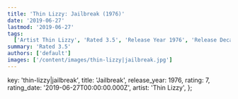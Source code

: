 ```yaml
---
title: 'Thin Lizzy: Jailbreak (1976)'
date: '2019-06-27'
lastmod: '2019-06-27'
tags:
  ['Artist Thin Lizzy', 'Rated 3.5', 'Release Year 1976', 'Release Decade 1970']
summary: 'Rated 3.5'
authors: ['default']
images: ['/content/images/thin-lizzy|jailbreak.jpg']
---
```


  key: 'thin-lizzy|jailbreak',
  title: 'Jailbreak',
  release_year: 1976,
  rating: 7,
  rating_date: '2019-06-27T00:00:00.000Z',
  artist: 'Thin Lizzy',
};

<MusicRating data={data} />
